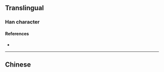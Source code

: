 {{character info/new}}
{{also|滸}}
==Translingual==

===Han character===
{{Han char|rn=85|rad=水|as=06|sn=9|four=|canj=EIVJ|ids=⿰氵许}}

====References====
* {{Han ref|kx=0623.171|hdz=31616.090|uh=6D52|ud=27986}}

----

==Chinese==
{{zh-see|滸}}